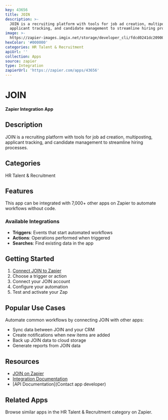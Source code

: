 ```yaml
---
key: 43656
title: JOIN
description: >-
  JOIN is a recruiting platform with tools for job ad creation, multiposting,
  applicant tracking, and candidate management to streamline hiring processes.
image: >-
  https://zapier-images.imgix.net/storage/developer_cli/fdcd0241dc20900c4247b91575a04eea_2.png?auto=format%2Ccompress&ixlib=python-3.0.0&q=50
hexColor: '#000000'
categories: HR Talent & Recruitment
apiUrl: ''
collection: Apps
source: zapier
type: Integration
zapierUrl: 'https://zapier.com/apps/43656'
---
```

# JOIN

**Zapier Integration App**

## Description

JOIN is a recruiting platform with tools for job ad creation, multiposting, applicant tracking, and candidate management to streamline hiring processes.

## Categories

HR Talent & Recruitment

## Features

This app can be integrated with 7,000+ other apps on Zapier to automate workflows without code.

### Available Integrations

- **Triggers**: Events that start automated workflows
- **Actions**: Operations performed when triggered
- **Searches**: Find existing data in the app

## Getting Started

1. [Connect JOIN to Zapier](https://zapier.com/apps/43656)
2. Choose a trigger or action
3. Connect your JOIN account
4. Configure your automation
5. Test and activate your Zap

## Popular Use Cases

Automate common workflows by connecting JOIN with other apps:

- Sync data between JOIN and your CRM
- Create notifications when new items are added
- Back up JOIN data to cloud storage
- Generate reports from JOIN data

## Resources

- [JOIN on Zapier](https://zapier.com/apps/43656)
- [Integration Documentation](https://zapier.com/apps/43656/integrations)
- [API Documentation](Contact app developer)

## Related Apps

Browse similar apps in the HR Talent & Recruitment category on Zapier.
